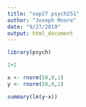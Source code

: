 ```yaml
---
title: "sep27 psych251"
author: "Joseph Moore"
date: "9/27/2019"
output: html_document
---
```


```r
library(psych)
```


```r
2+2

x <- rnorm(50,0,1)
y <- rnorm(50,0,1)

summary(lm(y~x))
```
 
 